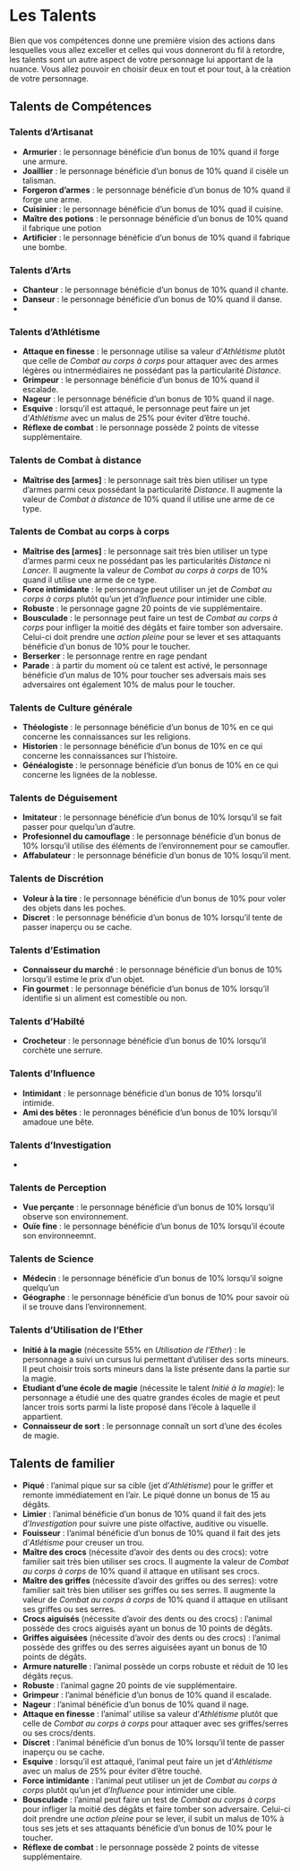 # Les Talents

Bien que vos compétences donne une première vision des actions dans lesquelles vous allez exceller et celles qui vous donneront du fil à retordre, les talents sont un autre aspect de votre personnage lui apportant de la nuance. Vous allez pouvoir en choisir deux en tout et pour tout, à la création de votre personnage. 

## Talents de Compétences

### Talents d'Artisanat

- **Armurier** : le personnage bénéficie d'un bonus  de 10% quand il forge une armure. 
- **Joaillier** : le personnage bénéficie d'un bonus de 10% quand il cisèle un talisman.
- **Forgeron d'armes** : le personnage bénéficie d'un bonus de 10% quand il forge une arme.
- **Cuisinier** : le personnage bénéficie d'un bonus de 10% quad il cuisine.
- **Maître des potions** : le personnage bénéficie d'un bonus de 10% quand il fabrique une potion
- **Artificier** : le personnage bénéficie d'un bonus de 10% quand il fabrique une bombe.

### Talents d'Arts

- **Chanteur** : le personnage bénéficie d'un bonus de 10% quand il chante.
- **Danseur** : le personnage bénéficie d'un bonus de 10% quand il danse.
- 

### Talents d'Athlétisme

- **Attaque en finesse** : le personnage utilise sa valeur d'*Athlétisme* plutôt que celle de *Combat au corps à corps* pour attaquer avec des armes légères ou intnermédiaires ne possédant pas la particularité *Distance*. 
- **Grimpeur** : le personnage bénéficie d'un bonus de 10% quand il escalade.
- **Nageur** : le personnage bénéficie d'un bonus de 10% quand il nage.
- **Esquive** : lorsqu'il est attaqué, le personnage peut faire un jet d'*Athlétisme* avec un malus de 25% pour éviter d'être touché.
- **Réflexe de combat** : le personnage possède 2 points de vitesse supplémentaire.

### Talents de Combat à distance

- **Maîtrise des [armes]** : le personnage sait très bien utiliser un type d'armes parmi ceux possédant la particularité *Distance*. Il augmente la valeur de *Combat à distance* de 10% quand il utilise une arme de ce type. 

### Talents de Combat au corps à corps

- **Maîtrise des [armes]** : le personnage sait très bien utiliser un type d'armes parmi ceux ne possédant pas les particularités *Distance* ni *Lancer*. Il augmente la valeur de *Combat au corps à corps* de 10% quand il utilise une arme de ce type. 
- **Force intimidante** : le personnage peut utiliser un jet de *Combat au corps à corps* plutôt qu'un jet d'*Influence* pour intimider une cible.
- **Robuste** : le personnage gagne 20 points de vie supplémentaire.
- **Bousculade** : le personnage peut faire un test de *Combat au corps à corps* pour infliger la moitié des dégâts et faire tomber son adversaire. Celui-ci doit prendre une *action pleine* pour se lever et ses attaquants bénéficie d'un bonus de 10% pour le toucher.
- **Berserker** : le personnage rentre en rage pendant
- **Parade**  : à partir du moment où ce talent est activé, le personnage bénéficie d'un malus de 10% pour toucher ses adversais mais ses adversaires ont également 10% de malus pour le toucher.

### Talents de Culture générale

- **Théologiste** : le personnage bénéficie d'un bonus de 10% en ce qui concerne les connaissances sur les religions.
- **Historien** : le personnage bénéficie d'un bonus de 10% en ce qui concerne les connaissances sur l'histoire.
- **Généalogiste** : le personnage bénéficie d'un bonus de 10% en ce qui concerne les lignées de la noblesse. 

### Talents de Déguisement

- **Imitateur** : le personnage bénéficie d'un bonus de 10% lorsqu'il se fait passer pour quelqu'un d'autre.
- **Profesionnel du camouflage** : le personnage bénéficie d'un bonus de 10% lorsqu'il utilise des éléments de l'environnement pour se camoufler.
- **Affabulateur** : le personnage bénéficie d'un bonus de 10% losqu'il ment.

### Talents de Discrétion

- **Voleur à la tire** : le personnage bénéficie d'un bonus de 10% pour voler des objets dans les poches.
- **Discret** : le personnage bénéficie d'un bonus de 10% lorsqu'il tente de passer inaperçu ou se cache.

### Talents d'Estimation

- **Connaisseur du marché** : le personnage bénéficie d'un bonus de 10% lorsqu'il estime le prix d'un objet.
- **Fin gourmet** : le personnage bénéficie d'un bonus de 10% lorsqu'il identifie si un aliment est comestible ou non.

### Talents d'Habilté

- **Crocheteur** : le personnage bénéficie d'un bonus de 10% lorsqu'il corchète une serrure. 

### Talents d'Influence

- **Intimidant** : le personnage bénéficie d'un bonus de 10% lorsqu'il intimide.
- **Ami des bêtes** : le peronnages bénéficie d'un bonus de 10% lorsqu'il amadoue une bête.

### Talents d'Investigation

-

### Talents de Perception

- **Vue perçante** : le personnage bénéficie d'un bonus de 10% lorsqu'il observe son environnement.
- **Ouïe fine** : le personnage bénéficie d'un bonus de 10% lorsqu'il écoute son environneemnt.

### Talents de Science

- **Médecin** : le personnage bénéficie d'un bonus de 10% lorsqu'il soigne quelqu'un
- **Géographe** : le personnage bénéficie d'un bonus de 10% pour savoir où il se trouve dans l'environnement.


### Talents d'Utilisation de l'Ether

- **Initié à la magie** (nécessite 55% en *Utilisation de l'Ether*) : le personnage a suivi un cursus lui permettant d'utiliser des sorts mineurs. Il peut choisir trois sorts mineurs dans la liste présente dans la partie sur la magie.
- **Etudiant d'une école de magie** (nécessite le talent *Initié à la magie*): le personnage a étudié une des quatre grandes écoles de magie et peut lancer trois sorts parmi la liste proposé dans l'école à laquelle il appartient. 
- **Connaisseur de sort** : le personnage connaît un sort d'une des écoles de magie.

## Talents de familier

- **Piqué** : l'animal pique sur sa cible (jet d'*Athlétisme*) pour le griffer et remonte immédiatement en l'air. Le piqué donne un bonus de 15 au dégâts.
- **Limier** : l'animal bénéficie d'un bonus de 10% quand il fait des jets d'*Investigation* pour suivre une piste olfactive, auditive ou visuelle. 
- **Fouisseur** : l'animal bénéficie d'un bonus de 10% quand il fait des jets d'*Atlétisme* pour creuser un trou.
- **Maître des crocs** (nécessite d'avoir des dents ou des crocs): votre familier sait très bien utiliser ses crocs. Il augmente la valeur de *Combat au corps à corps* de 10% quand il attaque en utilisant ses crocs.
- **Maître des griffes** (nécessite d'avoir des griffes ou des serres): votre familier sait très bien utiliser ses griffes ou ses serres. Il augmente la valeur de *Combat au corps à corps* de 10% quand il attaque en utilisant ses griffes ou ses serres.
- **Crocs aiguisés** (nécessite d'avoir des dents ou des crocs) : l'animal possède des crocs aiguisés ayant un bonus de 10 points de dégâts.
- **Griffes aiguisées** (nécessite d'avoir des dents ou des crocs) : l'animal possède des griffes ou des serres aiguisées ayant un bonus de 10 points de dégâts.
- **Armure naturelle** : l'animal possède un corps robuste et réduit de 10 les dégâts reçus. 
- **Robuste** : l'animal gagne 20 points de vie supplémentaire.
- **Grimpeur** : l'animal bénéficie d'un bonus de 10% quand il escalade.
- **Nageur** : l'animal bénéficie d'un bonus de 10% quand il nage.
- **Attaque en finesse** : l'animal' utilise sa valeur d'*Athlétisme* plutôt que celle de *Combat au corps à corps* pour attaquer avec ses griffes/serres ou ses crocs/dents. 
- **Discret** : l'animal bénéficie d'un bonus de 10% lorsqu'il tente de passer inaperçu ou se cache.
- **Esquive** : lorsqu'il est attaqué, l'animal peut faire un jet d'*Athlétisme* avec un malus de 25% pour éviter d'être touché.
- **Force intimidante** : l'animal peut utiliser un jet de *Combat au corps à corps* plutôt qu'un jet d'*Influence* pour intimider une cible.
- **Bousculade** : l'animal peut faire un test de *Combat au corps à corps* pour infliger la moitié des dégâts et faire tomber son adversaire. Celui-ci doit prendre une *action pleine* pour se lever, il subit un malus de 10% à tous ses jets et ses attaquants bénéficie d'un bonus de 10% pour le toucher.
- **Réflexe de combat** : le personnage possède 2 points de vitesse supplémentaire.